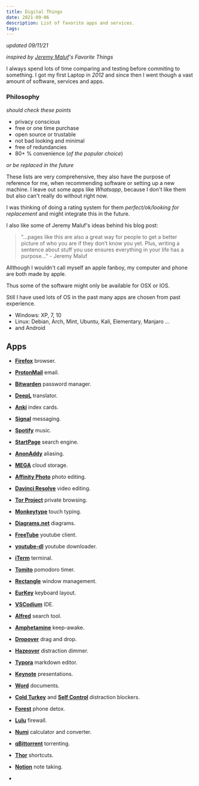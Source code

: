 ```yaml
---
title: Digital Things
date: 2021-09-06
description: List of favorite apps and services.
tags:
---
```


*updated 09/11/21*

*inspired by [Jeremy Maluf](https://jeremymaluf.com/things/)'s Favorite Things*

I always spend lots of time comparing and testing before commiting to something. 
I got my first Laptop in *2012* and since then I went though a vast amount of software, services and apps.


### Philosophy
*should check these points*

- privacy conscious
- free or one time purchase
- open source or trustable
- not bad looking and minimal
- free of redundancies
- 80+ % convenience (*of the popular choice*)

*or be replaced in the future*

These lists are very comprehensive, they also have the purpose of reference for me, when recommending software or setting up a new machine.
I leave out some apps like *Whatsapp*, because I don't like them but also can't really do without right now. 

I was thinking of doing a rating system for them *perfect/ok/looking for replacement* and might integrate this in the future.

I also like some of Jeremy Maluf's ideas behind his blog post:

> "...pages like this are also a great way for people to get a better picture of who you are if they don’t know you yet. 
> Plus, writing a sentence about stuff you use ensures everything in your life has a purpose..." - Jeremy Maluf

Allthough I wouldn't call myself an apple fanboy, my computer and phone are both made by apple.

Thus some of the software might only be available for OSX or IOS.

Still I have used lots of OS in the past many apps are chosen from past experience.
- Windows: XP, 7, 10
- Linux: Debian, Arch, Mint, Ubuntu, Kali, Elementary, Manjaro ...
- and Android

## Apps

* **[Firefox](https://www.mozilla.org/en-US/firefox/new/)** browser.

* **[ProtonMail](https://protonmail.com/)** email.

* **[Bitwarden](https://bitwarden.com/)** password manager.

* **[DeepL](https://www.deepl.com/translator)** translator.

* **[Anki](https://apps.ankiweb.net/)** index cards.

* **[Signal](https://signal.org/)** messaging.

* **[Spotify](https://www.spotify.com/])** music.

* **[StartPage](https://www.startpage.com/)** search engine.

* **[AnonAddy](https://anonaddy.com/)** aliasing.

* **[MEGA](https://mega.io/)** cloud storage.

* **[Affinity Photo](https://affinity.serif.com/en-gb/photo/)** photo editing.

* **[Davinci Resolve](https://www.blackmagicdesign.com/products/davinciresolve/)** video editing.

* **[Tor Project](https://www.torproject.org/)** private browsing.

* **[Monkeytype](https://monkeytype.com/)** touch typing.

* **[Diagrams.net](https://www.diagrams.net/)** diagrams.

* **[FreeTube](https://freetubeapp.io/)** youtube client.

* **[youtube-dl](https://youtube-dl.org/)** youtube downloader.

* **[iTerm](https://iterm2.com/)** terminal.

* **[Tomito](https://tomito.app/)** pomodoro timer.

* **[Rectangle](https://rectangleapp.com/)** window management.

* **[EurKey](https://eurkey.steffen.bruentjen.eu/)** keyboard layout.

* **[VSCodium](https://vscodium.com/)** IDE.

* **[Alfred](https://www.alfredapp.com/)** search tool.

* **[Amphetamine](https://apps.apple.com/us/app/amphetamine/id937984704?mt=12)** keep-awake.

* **[Dropover](https://dropoverapp.com/)** drag and drop.

* **[Hazeover](https://hazeover.com/github-students.html)** distraction dimmer.

* **[Typora](https://typora.io/)** markdown editor.

* **[Keynote](https://www.apple.com/keynote/)** presentations.

* **[Word](https://www.microsoft.com/en-us/microsoft-365/word)** documents.

* **[Cold Turkey](https://getcoldturkey.com/)** and **[Self Control]()** distraction blockers.

* **[Forest](https://www.forestapp.cc/)** phone detox.

* **[Lulu](https://objective-see.com/products/lulu.html)** firewall.

* **[Numi](https://numi.app/)** calculator and converter.

* **[qBittorrent](https://www.qbittorrent.org)** torrenting.

* **[Thor](https://apps.apple.com/us/app/thor/id1120999687?mt=12)** shortcuts.

* **[Notion](https://www.notion.so/)** note taking.

* 

  